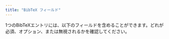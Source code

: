 ```yaml
---
title: "BibTeX フィールド"
---
```


1つのBibTeXエントリには、以下のフィールドを含めることができます。どれが必須、オプション、または無視されるかを確認してください。


<CardGrid>
    <LinkCard
        href="/ja/fields/address/"
        title="address"
        description="出版社や機関の住所、通常は都市名が含まれます。"
    />
    <LinkCard
        href="/ja/fields/annote/"
        title="annote"
        description="参考文献の注釈、追加のコンテキストやコメントを提供します。"
    />
    <LinkCard
        href="/ja/fields/author/"
        title="author"
        description="作品の著者、通常は貢献の順番で記載されます。"
    />
    <LinkCard
        href="/ja/fields/booktitle/"
        title="booktitle"
        description="本の一部を参照する場合に使用するタイトル。たとえば、章など。"
    />
    <LinkCard
        href="/ja/fields/chapter/"
        title="chapter"
        description="大きな作品内での特定の章またはセクション番号。"
    />
    <LinkCard
        href="/ja/fields/crossref/"
        title="crossref"
        description="別のBibTeXエントリとのクロスリファレンス、関連する作品を接続するのに役立ちます。"
    />
    <LinkCard
        href="/ja/fields/doi/"
        title="doi"
        description="電子出版物に対するユニークなコードであるデジタルオブジェクト識別子（DOI）。"
    />
    <LinkCard
        href="/ja/fields/edition/"
        title="edition"
        description="本や出版物の版、特に後の版で指定されることが多い。"
    />
    <LinkCard
        href="/ja/fields/editor/"
        title="editor"
        description="書籍やコレクションの編集者、編集された巻では著者の代わりに記載されることが多い。"
    />
    <LinkCard
        href="/ja/fields/email/"
        title="email"
        description="作品に関連する著者のメールアドレス、または主要な連絡先。"
    />
    <LinkCard
        href="/ja/fields/fields/"
        title="BibTeX フィールド"
        description="BibTeXで参照を定義するためのすべてのフィールドの包括的なリスト。"
    />
    <LinkCard
        href="/ja/fields/howpublished/"
        title="howpublished"
        description="出版方法や媒体、特に従来のフォーマットに適さない場合に使用。"
    />
    <LinkCard
        href="/ja/fields/institution/"
        title="institution"
        description="作品に責任を持つ機関、通常は技術レポートで使用されます。"
    />
    <LinkCard
        href="/ja/fields/journal/"
        title="journal"
        description="作品が発表された学術誌。"
    />
    <LinkCard
        href="/ja/fields/month/"
        title="month"
        description="出版月。年フィールドと組み合わせて使用されることがあります。"
    />
    <LinkCard
        href="/ja/fields/note/"
        title="note"
        description="参考文献に関連する追加情報やメモ。"
    />
    <LinkCard
        href="/ja/fields/number/"
        title="number"
        description="ジャーナル、雑誌、技術レポート、またはその他の定期刊行物の番号。"
    />
    <LinkCard
        href="/ja/fields/organization/"
        title="organization"
        description="会議の主催やマニュアルの出版を担当する組織。"
    />
    <LinkCard
        href="/ja/fields/pages/"
        title="pages"
        description="参照する資料のページ範囲、通常は開始ページから終了ページ。"
    />
    <LinkCard
        href="/ja/fields/publisher/"
        title="publisher"
        description="作品を出版した出版社や機関。"
    />
    <LinkCard
        href="/ja/fields/school/"
        title="school"
        description="論文や学位論文が発表された学術機関。"
    />
    <LinkCard
        href="/ja/fields/series/"
        title="series"
        description="作品が発表された本やジャーナルのシリーズ。"
    />
    <LinkCard
        href="/ja/fields/title/"
        title="title"
        description="参照する作品の主要なタイトル。"
    />
    <LinkCard
        href="/ja/fields/type/"
        title="type"
        description="技術レポートや学位論文の特定のタイプ。"
    />
    <LinkCard
        href="/ja/fields/volume/"
        title="volume"
        description="本やジャーナルの巻数、特に多巻本の場合。"
    />
    <LinkCard
        href="/ja/fields/year/"
        title="year"
        description="作品の出版年または発表年。"
    />
</CardGrid>
